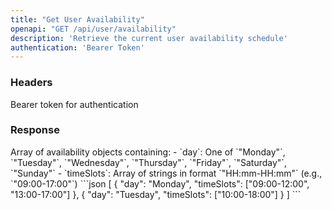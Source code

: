 ```yaml
---
title: "Get User Availability"
openapi: "GET /api/user/availability"
description: 'Retrieve the current user availability schedule'
authentication: 'Bearer Token'
---
```


### Headers

<ParamField header="Authorization" type="string" required>
  Bearer token for authentication
</ParamField>

### Response

<ResponseField name="availability" type="array">
  Array of availability objects containing:
  - `day`: One of `"Monday"`, `"Tuesday"`, `"Wednesday"`, `"Thursday"`, `"Friday"`, `"Saturday"`, `"Sunday"`
  - `timeSlots`: Array of strings in format `"HH:mm-HH:mm"` (e.g., `"09:00-17:00"`)
</ResponseField>

<ResponseExample>
```json
[
  {
    "day": "Monday",
    "timeSlots": ["09:00-12:00", "13:00-17:00"]
  },
  {
    "day": "Tuesday",
    "timeSlots": ["10:00-18:00"]
  }
]
```
</ResponseExample>

